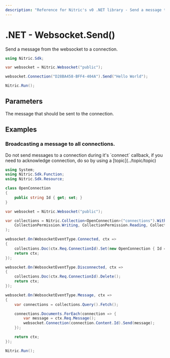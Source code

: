 ```yaml
---
description: "Reference for Nitric's v0 .NET library - Send a message to the websocket"
---
```


# .NET - Websocket.Send()

Send a message from the websocket to a connection.

```csharp
using Nitric.Sdk;

var websocket = Nitric.Websocket("public");

websocket.Connection("D28BA458-BFF4-404A").Send("Hello World");

Nitric.Run();
```

## Parameters

<Properties>
  <Property name="message" required type="string">
    The message that should be sent to the connection.
  </Property>
</Properties>

## Examples

### Broadcasting a message to all connections.

<Note>
  Do not send messages to a connection during it's `connect` callback, if you
  need to acknowledge connection, do so by using a [topic](../topic/topic)
</Note>

```csharp
using System;
using Nitric.Sdk.Function;
using Nitric.Sdk.Resource;

class OpenConnection
{
    public string Id { get; set; }
}

var websocket = Nitric.Websocket("public");

var collections = Nitric.Collection<OpenConnection>("connections").With(
    CollectionPermission.Writing, CollectionPermission.Reading, CollectionPermission.Deleting
);

websocket.On(WebsocketEventType.Connected, ctx =>
{
    collections.Doc(ctx.Req.ConnectionId).Set(new OpenConnection { Id = ctx.Req.ConnectionId });
    return ctx;
});

websocket.On(WebsocketEventType.Disconnected, ctx =>
{
    collections.Doc(ctx.Req.ConnectionId).Delete();
    return ctx;
});

websocket.On(WebsocketEventType.Message, ctx =>
{
    var connections = collections.Query().Fetch();

    connections.Documents.ForEach(connection => {
        var message = ctx.Req.Message();
        websocket.Connection(connection.Content.Id).Send(message);
    });

    return ctx;
});

Nitric.Run();
```
